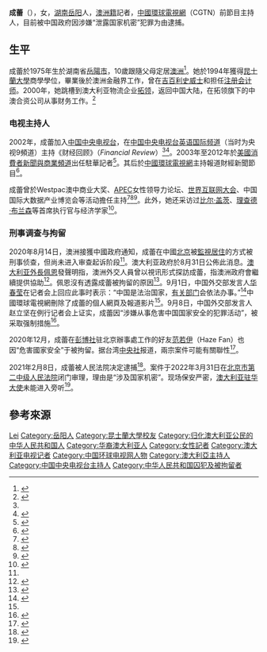 {{CNcurrent}}
{{noteTA|G1=地名}}
{{藝人
| 姓名 = 成蕾
| 類型 = 主持人
| 圖像 = [[F:2019_-_Centre_Stage_-_Day_2_VJR21709_(49024407786).jpg|230px]]
| 圖像替代 = 
| 圖像說明 = 
| 出生名   = 
| 出生日期 = {{birth year and age|1975|6}}
| 出生地點 = {{CHN}}[[湖南省|湖南省]][[岳陽市|岳陽市]]
| 國籍 = {{AUS}}
| 別名 = 
| 職業 = [[主持人|主持人]]、[[記者|記者]]、[[会计师|会计师]]
| 母校 = [[昆士兰大学|昆士兰大学]]
| 活躍年代 = 2003-2020
| 經紀公司 = [[中国中央电视台|中国中央电视台]]<br>[[全国广播公司|美国全国广播公司]]<br>[[中國環球電視網|中國環球電視網]]
| 代表作 = 《财经回顾》
}}

'''成蕾'''（{{bd|1975年|6月|||}}），女，[[湖南|湖南]][[岳阳|岳阳]]人，[[澳洲籍|澳洲籍]]記者，[[中國環球電視網|中國環球電視網]]（CGTN）前節目主持人，目前被中国政府因涉嫌“泄露国家机密”犯罪为由逮捕。

== 生平 ==
成蕾於1975年生於湖南省[[岳陽市|岳陽市]]，10歲跟隨父母定居[[澳洲|澳洲]]<ref>{{Cite web|url=https://std.stheadline.com/realtime/article/1360826/即時-中國-環球電視網澳洲籍華裔主持成蕾-月中在北京被拘留|title=環球電視網澳洲籍華裔主持成蕾 月中在北京被拘留|date=2020-08-31|work=星島日報|accessdate=2020-09-01|archive-date=2020-09-01|archive-url=https://web.archive.org/web/20200901043533/https://std.stheadline.com/realtime/article/1360826/%E5%8D%B3%E6%99%82-%E4%B8%AD%E5%9C%8B-%E7%92%B0%E7%90%83%E9%9B%BB%E8%A6%96%E7%B6%B2%E6%BE%B3%E6%B4%B2%E7%B1%8D%E8%8F%AF%E8%A3%94%E4%B8%BB%E6%8C%81%E6%88%90%E8%95%BE-%E6%9C%88%E4%B8%AD%E5%9C%A8%E5%8C%97%E4%BA%AC%E8%A2%AB%E6%8B%98%E7%95%99|dead-url=no}}</ref>。她於1994年獲得[[昆士蘭大學|昆士蘭大學]]商學學位，畢業後於澳洲金融界工作，曾在[[吉百利史威士|吉百利史威士]]和{{le|埃索澳大利亚|Esso Australia}}担任[[注册会计师|注册会计师]]。2000年，她跳槽到澳大利亚物流企业[[拓领|拓领]]，返回中国大陆，在拓领旗下的中澳合资公司从事财务工作。<ref name="finance.sina">{{Cite news |url=http://finance.sina.com.cn/roll/20050921/18011988238.shtml |title=CNBC著名主持人成蕾简介 |date=2005-09-21 |work=新浪财经 |accessdate=2020-09-01 |archive-date=2012-01-21 |archive-url=https://web.archive.org/web/20120121081800/http://finance.sina.com.cn/roll/20050921/18011988238.shtml |dead-url=no }}</ref>

===电视主持人===
2002年，成蕾加入[[中国中央电视台|中国中央电视台]]，在[[中国中央电视台英语国际频道|中国中央电视台英语国际频道]]（当时为央视9頻道）主持《财经回顾》（''Financial Review''）<ref name="finance.sina" /><ref>{{Cite web|url=https://hd.stheadline.com/news/realtime/chi/1860826/即時-中國-環球電視網澳洲籍華裔主持成蕾-月中在北京被拘留|title=環球電視網澳洲籍華裔主持成蕾 月中在北京被拘留|date=2020-08-31|work=頭條日報|accessdate=2020-09-01|archive-date=2020-09-01|archive-url=https://web.archive.org/web/20200901043604/https://hd.stheadline.com/news/realtime/chi/1860826/%E5%8D%B3%E6%99%82-%E4%B8%AD%E5%9C%8B-%E7%92%B0%E7%90%83%E9%9B%BB%E8%A6%96%E7%B6%B2%E6%BE%B3%E6%B4%B2%E7%B1%8D%E8%8F%AF%E8%A3%94%E4%B8%BB%E6%8C%81%E6%88%90%E8%95%BE-%E6%9C%88%E4%B8%AD%E5%9C%A8%E5%8C%97%E4%BA%AC%E8%A2%AB%E6%8B%98%E7%95%99|dead-url=no}}</ref>。2003年至2012年於[[全国广播公司商业频道|美國消費者新聞與商業頻道]]出任駐華記者<ref name=OhONCC>{{cite news |title=華裔CGTN女主持 月中在北京被拘留 |url=https://hk.on.cc/hk/bkn/cnt/aeanews/20200831/bkn-20200831192504419-0831_00912_001.html |accessdate=2020-08-31 |work=on.cc東網 |language=zh-hk |archive-date=2020-09-01 |archive-url=https://web.archive.org/web/20200901043538/https://hk.on.cc/hk/bkn/cnt/aeanews/20200831/bkn-20200831192504419-0831_00912_001.html |dead-url=no }}</ref>。其后於[[中國環球電視網|中國環球電視網]]主持報道財經新聞節目<ref name=OhApple>{{Cite web|url=https://hk.appledaily.com/china/20200831/VBB6T4EQIRASFPGAJZHUX2PNIM/|title=【CGTV主持人】華裔澳洲籍記者成蕾   月中在北京被拘留|date=2020-08-31|work=蘋果日報 (香港)|accessdate=2020-09-01|archive-date=2020-09-01|archive-url=https://web.archive.org/web/20200901043539/https://hk.appledaily.com/china/20200831/VBB6T4EQIRASFPGAJZHUX2PNIM/|dead-url=no}}{{Subscription required}}</ref>。

成蕾曾於Westpac澳中商业大奖、[[APEC|APEC]]女性领导力论坛、[[世界互联网大会|世界互联网大会]]、中国国际大数据产业博览会等活动擔任主持<ref>{{cite web |author1=John Power |title=Chinese-born Australian CGTN journalist detained in Beijing |url=https://www.scmp.com/news/china/politics/article/3099619/chinese-born-australian-cgtn-journalist-cheng-lei-detained |website=South China Morning Post |accessdate=2020-08-31 |language=en |date=2020-08-31 |archive-date=2020-08-31 |archive-url=https://web.archive.org/web/20200831140353/https://www.scmp.com/news/china/politics/article/3099619/chinese-born-australian-cgtn-journalist-cheng-lei-detained |dead-url=no }}</ref><ref>{{cite web |editor=谢劼 |title=中国国际电视台主持人成蕾主持 |url=http://2017.wicwuzhen.cn/web17/news/jzfu/201712/t20171204_5924392.shtml |website=世界互联网大会 |accessdate=2020-09-01 |date=2017-12-04 |archive-date=2020-09-01 |archive-url=https://web.archive.org/web/20200901144114/http://2017.wicwuzhen.cn/web17/news/jzfu/201712/t20171204_5924392.shtml |dead-url=no }}</ref><ref>{{cite web |title=2018数博会直播：数化健康，智绘未来 |url=http://gz.people.com.cn/GB/344723/386675/index.html |website=人民网 |accessdate=2020-09-01 |date=2018-05-28 |archive-date=2020-09-01 |archive-url=https://web.archive.org/web/20200901144414/http://gz.people.com.cn/GB/344723/386675/index.html |dead-url=no }}</ref>。此外，她还采访过[[比尔·盖茨|比尔·盖茨]]、[[理查德·布兰森|理查德·布兰森]]等首席执行官与经济学家<ref>{{cite journal |author=Joseph Catanzaro |title=How an accounting degree was the first step to a dream career in journalism |journal=《INTHEBLACK》 |date=2015-05-01 |url=https://www.intheblack.com/articles/2015/05/01/how-an-accounting-degree-was-the-first-step-to-a-dream-career-in-journalism |accessdate=2020-09-01 |language=en |archive-date=2020-09-01 |archive-url=https://web.archive.org/web/20200901153929/https://www.intheblack.com/articles/2015/05/01/how-an-accounting-degree-was-the-first-step-to-a-dream-career-in-journalism |dead-url=no }}</ref>。

=== 刑事调查与拘留 ===
2020年8月14日，澳洲接獲中國政府通知，成蕾在中國[[北京|北京]]被[[監視居住|監視居住]]的方式被刑事侦查，但尚未进入审查起诉阶段<ref name=OhONCC/>。澳大利亚政府於8月31日公佈此消息。[[澳大利亚外交贸易部|澳大利亚外長]][[马里斯·佩恩|佩恩]]發聲明指，澳洲外交人員曾以視讯形式探訪成蕾，指澳洲政府會繼續提供協助<ref>{{Cite web|url=https://news.now.com/home/international/player?newsId=403842|title=CGTN澳籍華裔記者成蕾被中國拘留|date=2020-08-31|work=now新聞|accessdate=2020-09-01|archive-date=2020-09-01|archive-url=https://web.archive.org/web/20200901043540/https://news.now.com/home/international/player?newsId=403842|dead-url=no}}</ref>。佩恩沒有透露成蕾被拘留的原因<ref>{{Cite web|url=https://www.hk01.com/即時國際/517863/成蕾被捕-澳洲外長稱cgtn澳籍主播成蕾在華被捕|title=澳洲外長稱CGTN澳籍主播成蕾在華被捕|date=2020-09-01|work=香港01|accessdate=2020-09-01|archive-date=2020-09-01|archive-url=https://web.archive.org/web/20200901043543/https://www.hk01.com/%E5%8D%B3%E6%99%82%E5%9C%8B%E9%9A%9B/517863/%E6%88%90%E8%95%BE%E8%A2%AB%E6%8D%95-%E6%BE%B3%E6%B4%B2%E5%A4%96%E9%95%B7%E7%A8%B1cgtn%E6%BE%B3%E7%B1%8D%E4%B8%BB%E6%92%AD%E6%88%90%E8%95%BE%E5%9C%A8%E8%8F%AF%E8%A2%AB%E6%8D%95|dead-url=no}}</ref>。9月1日，中国外交部发言人[[华春莹|华春莹]]在记者会上回应此事时表示：“中国是法治国家，[[有关部门|有关部门]]会依法办事。”<ref>{{cite web |title=2020年9月1日外交部发言人华春莹主持例行记者会 |url=https://www.fmprc.gov.cn/web/fyrbt_673021/jzhsl_673025/t1811042.shtml |website=中华人民共和国外交部 |accessdate=2020-09-01 |date=2020-09-01 |archive-date=2020-09-01 |archive-url=https://web.archive.org/web/20200901154046/https://www.fmprc.gov.cn/web/fyrbt_673021/jzhsl_673025/t1811042.shtml |dead-url=no }}</ref>中國環球電視網刪除了成蕾的個人網頁及報道影片<ref name=OhApple/>。9月8日，中国外交部发言人赵立坚在例行记者会上证实，成蕾因“涉嫌从事危害中国国家安全的犯罪活动”，被采取强制措施<ref>{{Cite web|title=中国外交部首次证实 成蕾涉嫌危害中国国安|url=https://www.rfi.fr/cn/中国/20200909-中国外交部首次证实-成蕾涉嫌危害中国国安|accessdate=2020-09-09|date=2020-09-09|work=RFI - 法国国际广播电台|language=zh-Hans|archive-date=2020-09-09|archive-url=https://web.archive.org/web/20200909221151/https://www.rfi.fr/cn/%E4%B8%AD%E5%9B%BD/20200909-%E4%B8%AD%E5%9B%BD%E5%A4%96%E4%BA%A4%E9%83%A8%E9%A6%96%E6%AC%A1%E8%AF%81%E5%AE%9E-%E6%88%90%E8%95%BE%E6%B6%89%E5%AB%8C%E5%8D%B1%E5%AE%B3%E4%B8%AD%E5%9B%BD%E5%9B%BD%E5%AE%89|dead-url=no}}</ref>。

2020年12月，成蕾在[[彭博社|彭博社]]驻北京辦事處工作的好友[[范若伊|范若伊]]（Haze Fan）也因“危害國家安全”于被拘留。据台湾[[中央社|中央社]]报道，兩宗案件可能有關聯性<ref>{{cite news |title=彭博記者范若伊涉危害國安被拘 台媒：疑與CGTN主播成蕾案有關 |url=https://www.hk01.com/即時中國/561021/彭博記者范若伊涉危害國安被拘-台媒-疑與cgtn主播成蕾案有關 |accessdate=2020-12-14 |work=香港01 |date=2020-12-12 |language=zh-HK |archive-date=2021-08-14 |archive-url=https://web.archive.org/web/20210814022424/https://www.hk01.com/%E5%8D%B3%E6%99%82%E4%B8%AD%E5%9C%8B/561021/%E5%BD%AD%E5%8D%9A%E8%A8%98%E8%80%85%E8%8C%83%E8%8B%A5%E4%BC%8A%E6%B6%89%E5%8D%B1%E5%AE%B3%E5%9C%8B%E5%AE%89%E8%A2%AB%E6%8B%98-%E5%8F%B0%E5%AA%92-%E7%96%91%E8%88%87cgtn%E4%B8%BB%E6%92%AD%E6%88%90%E8%95%BE%E6%A1%88%E6%9C%89%E9%97%9C |dead-url=no }}</ref>。

2021年2月8日，成蕾被人民法院决定逮捕<ref>{{Cite web|title=澳籍记者成蕾被捕 被控泄漏中国国家机密|url=https://amp.dw.com/zh/澳籍记者成蕾被捕-被控泄漏中国国家机密/a-56492572|accessdate=|work=|archive-date=2021-02-09|archive-url=https://web.archive.org/web/20210209001833/https://amp.dw.com/zh/%E6%BE%B3%E7%B1%8D%E8%AE%B0%E8%80%85%E6%88%90%E8%95%BE%E8%A2%AB%E6%8D%95-%E8%A2%AB%E6%8E%A7%E6%B3%84%E6%BC%8F%E4%B8%AD%E5%9B%BD%E5%9B%BD%E5%AE%B6%E6%9C%BA%E5%AF%86/a-56492572|dead-url=no}}</ref>。案件于2022年3月31日在[[北京市第二中级人民法院|北京市第二中级人民法院]]闭门审理，理由是“涉及国家机密”。现场保安严密，[[澳大利亚驻华大使列表|澳大利亚驻华大使]]{{le|傅关汉|Graham Fletcher (diplomat)}}未能进入旁听<ref>{{cite web |title=澳大利亚华裔记者成蕾“泄密国家机密”案北京开庭 |url=https://www.bbc.com/zhongwen/simp/world-60940857 |website=BBC News 中文 |accessdate=2022-03-31 |date=2022-03-31 |archive-date=2022-06-20 |archive-url=https://web.archive.org/web/20220620093418/https://www.bbc.com/zhongwen/simp/world-60940857 }}</ref>。

== 參考來源 ==
{{Reflist}}

{{Authority control}}
{{DEFAULTSORT:Cheng}}
[[Category:成姓|Lei]]
[[Category:岳阳人|Category:岳阳人]]
[[Category:昆士蘭大學校友|Category:昆士蘭大學校友]]
[[Category:归化澳大利亚公民的中华人民共和国人|Category:归化澳大利亚公民的中华人民共和国人]]
[[Category:华裔澳大利亚人|Category:华裔澳大利亚人]]
[[Category:女性記者|Category:女性記者]]
[[Category:澳大利亚电视记者|Category:澳大利亚电视记者]]
[[Category:中国环球电视网人物|Category:中国环球电视网人物]]
[[Category:澳大利亞主持人|Category:澳大利亞主持人]]
[[Category:中国中央电视台主持人|Category:中国中央电视台主持人]]
[[Category:中华人民共和国囚犯及被拘留者|Category:中华人民共和国囚犯及被拘留者]]